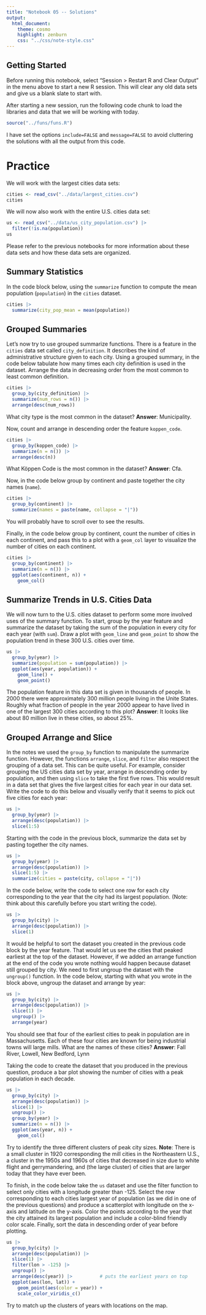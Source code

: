 ```yaml
---
title: "Notebook 05 -- Solutions"
output:
  html_document:
    theme: cosmo
    highlight: zenburn
    css: "../css/note-style.css"
---
```


## Getting Started

Before running this notebook, select "Session > Restart R and Clear Output" in
the menu above to start a new R session. This will clear any old data sets and
give us a blank slate to start with.

After starting a new session, run the following code chunk to load the
libraries and data that we will be working with today.

```r
source("../funs/funs.R")
```

I have set the options `include=FALSE` and `message=FALSE` to avoid cluttering
the solutions with all the output from this code.

# Practice

We will work with the largest cities data sets:

```r
cities <- read_csv("../data/largest_cities.csv")
cities
```

We will now also work with the entire U.S. cities data set:

```r
us <- read_csv("../data/us_city_population.csv") |>
  filter(!is.na(population))
us
```

Please refer to the previous notebooks for more information about these data
sets and how these data sets are organized.

## Summary Statistics

In the code block below, using the `summarize` function to compute the mean
population (`population`) in the `cities` dataset.

```r
cities |>
  summarize(city_pop_mean = mean(population))
```

## Grouped Summaries

Let's now try to use grouped summarize functions. There is a feature in the
`cities` data set called `city_definition`. It describes the kind of
administrative structure given to each city. Using a grouped summary, in the
code below tabulate how many times each city definition is used in the dataset.
Arrange the data in decreasing order from the most common to least common
definition.

```r
cities |>
  group_by(city_definition) |>
  summarize(num_rows = n()) |>
  arrange(desc(num_rows))
```

What city type is the most common in the dataset?
**Answer**: Municipality.

Now, count and arrange in descending order the feature `koppen_code`.

```r
cities |>
  group_by(koppen_code) |>
  summarize(n = n()) |>
  arrange(desc(n))
```

What Köppen Code is the most common in the dataset?
**Answer**: Cfa.

Now, in the code below group by continent and paste together the
city names (`name`).

```r
cities |>
  group_by(continent) |>
  summarize(names = paste(name, collapse = "|"))
```

You will probably have to scroll over to see the results.

Finally, in the code below group by continent, count the number of
cities in each continent, and pass this to a plot with a `geom_col` layer
to visualize the number of cities on each continent.

```r
cities |>
  group_by(continent) |>
  summarize(n = n()) |>
  ggplot(aes(continent, n)) +
    geom_col()
```

## Summarize Trends in U.S. Cities Data

We will now turn to the U.S. cities dataset to perform some more involved uses
of the summary function. To start, group by the year feature and summarize the
dataset by taking the sum of the population in every city for each year (with
`sum`). Draw a plot with `geom_line` and `geom_point` to show the population
trend in these 300 U.S. cities over time.

```r
us |>
  group_by(year) |>
  summarize(population = sum(population)) |>
  ggplot(aes(year, population)) +
    geom_line() +
    geom_point()
```

The population feature in this data set is given in thousands of people. In
2000 there were approximately 300 million people living in the Unite States.
Roughly what fraction of people in the year 2000 appear to have lived in one of
the largest 300 cities according to this plot? **Answer**: It looks like about
80 million live in these cities, so about 25%.

## Grouped Arrange and Slice

In the notes we used the `group_by` function to manipulate the summarize
function. However, the functions `arrange`, `slice`, and `filter` also respect
the grouping of a data set. This can be quite useful. For example, consider
grouping the US cities data set by year, arrange in descending order by
population, and then using `slice` to take the first five rows. This would
result in a data set that gives the five largest cities for each year in our
data set. Write the code to do this below and visually verify that it seems to
pick out five cities for each year:

```r
us |>
  group_by(year) |>
  arrange(desc(population)) |>
  slice(1:5)
```

Starting with the code in the previous block, summarize the data set
by pasting together the city names.

```r
us |>
  group_by(year) |>
  arrange(desc(population)) |>
  slice(1:5) |>
  summarize(cities = paste(city, collapse = "|"))
```

In the code below, write the code to select one row for each city corresponding
to the year that the city had its largest population. (Note: think about this
carefully before you start writing the code).

```r
us |>
  group_by(city) |>
  arrange(desc(population)) |>
  slice(1)
```

It would be helpful to sort the dataset you created in the previous code block
by the year feature. That would let us see the cities that peaked earliest at
the top of the dataset. However, if we added an arrange function at the end of
the code you wrote nothing would happen because dataset still grouped by city.
We need to first ungroup the dataset with the `ungroup()` function. In the code
below, starting with what you wrote in the block above, ungroup the dataset and
arrange by year:

```r
us |>
  group_by(city) |>
  arrange(desc(population)) |>
  slice(1) |>
  ungroup() |>
  arrange(year)
```

You should see that four of the earliest cities to peak in population are in
Massachusetts. Each of these four cities are known for being industrial towns
will large mills. What are the names of these cities?
**Answer**: Fall River, Lowell, New Bedford, Lynn

Taking the code to create the dataset that you produced in the previous
question, produce a bar plot showing the number of cities with a peak
population in each decade.

```r
us |>
  group_by(city) |>
  arrange(desc(population)) |>
  slice(1) |>
  ungroup() |>
  group_by(year) |>
  summarize(n = n()) |>
  ggplot(aes(year, n)) +
    geom_col()
```

Try to identify the three different clusters of peak city sizes.
**Note**: There is a small cluster in 1920 corresponding the mill
cities in the Northeastern U.S., a cluster in the 1950s and 1960s
of cities that decreased in size due to white flight and gerrymandering,
and (the large cluster) of cities that are larger today that they have
ever been.

To finish, in the code below take the `us` dataset and use the filter
function to select only cities with a longitude greater than -125.
Select the row corresponding to each cities largest year of population
(as we did in one of the previous questions) and produce a
scatterplot with longitude on the x-axis and latitude on the y-axis.
Color the points according to the year that the city attained its largest
population and include a color-blind friendly color scale. Finally, sort the
data in descending order of year before plotting.

```r
us |>
  group_by(city) |>
  arrange(desc(population)) |>
  slice(1) |>
  filter(lon > -125) |>
  ungroup() |>
  arrange(desc(year)) |>          # puts the earliest years on top
  ggplot(aes(lon, lat)) +
    geom_point(aes(color = year)) +
    scale_color_viridis_c()
```

Try to match up the clusters of years with locations on the map.
